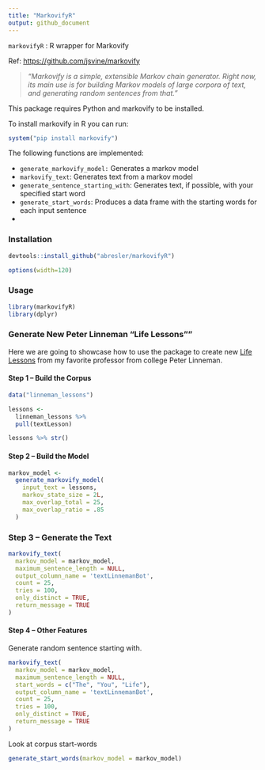 ```yaml
---
title: "MarkovifyR"
output: github_document
---
```



`markovifyR` : R wrapper for Markovify

Ref: <https://github.com/jsvine/markovify>

>_"Markovify is a simple, extensible Markov chain generator. Right now, its main use is for building Markov models of large corpora of text, and generating random sentences from that."_

This package requires Python and markovify to be installed.

To install markovify in R you can run:

```r
system("pip install markovify")
```

The following functions are implemented:

- `generate_markovify_model:` Generates a markov model
- `markovify_text`: Generates text from a markov model
- `generate_sentence_starting_with`: Generates text, if possible, with your specified start word
- `generate_start_words`: Produces a data frame with the starting words for each input sentence
-

### Installation

```r
devtools::install_github("abresler/markovifyR")
```

```r
options(width=120)
```

### Usage

```r
library(markovifyR)
library(dplyr)
```

### Generate New Peter Linneman "Life Lessons""

Here we are going to showcase how to use the package to create new [Life Lessons](asbcllc.com/reflections/peter_linneman/) from my favorite professor from college Peter Linneman.

#### Step 1 -- Build the Corpus

```r
data("linneman_lessons")

lessons <-
  linneman_lessons %>% 
  pull(textLesson)

lessons %>% str()
```

#### Step 2 -- Build the Model

```r
markov_model <-
  generate_markovify_model(
    input_text = lessons,
    markov_state_size = 2L,
    max_overlap_total = 25,
    max_overlap_ratio = .85
  )

```


### Step 3 -- Generate the Text
```r
markovify_text(
  markov_model = markov_model,
  maximum_sentence_length = NULL,
  output_column_name = 'textLinnemanBot',
  count = 25,
  tries = 100,
  only_distinct = TRUE,
  return_message = TRUE
)

```

#### Step 4 -- Other Features

Generate random sentence starting with.

```r
markovify_text(
  markov_model = markov_model,
  maximum_sentence_length = NULL,
  start_words = c("The", "You", "Life"),
  output_column_name = 'textLinnemanBot',
  count = 25,
  tries = 100,
  only_distinct = TRUE,
  return_message = TRUE
)
```

Look at corpus start-words


```r
generate_start_words(markov_model = markov_model)
```
